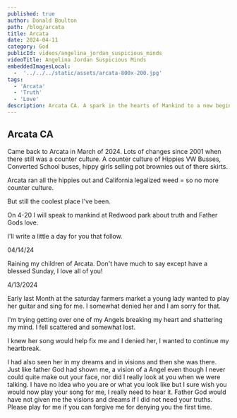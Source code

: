```yaml
---
published: true
author: Donald Boulton
path: /blog/arcata
title: Arcata
date: 2024-04-11
category: God
publicId: videos/angelina_jordan_suspicious_minds
videoTitle: Angelina Jordan Suspicious Minds
embeddedImagesLocal:
  -  '../../../static/assets/arcata-800x-200.jpg' 
tags: 
  - 'Arcata' 
  - 'Truth' 
  - 'Love'
description: Arcata CA. A spark in the hearts of Mankind to a new beginning.
---
```



<GatsbyImage alt="about" imgclass="block object-cover object-center w-full h-full rounded-lg" image={getImage(props.localImages[0])} />

## Arcata CA


Came back to Arcata in March of 2024. Lots of changes since 2001 when there still was a counter culture. A counter culture of Hippies VW Busses, Converted School buses, hippy girls selling pot brownies out of there skirts.

Arcata ran all the hippies out and California legalized weed = so no more counter culture.

But still the coolest place I've been.

On 4-20 I will speak to mankind at Redwood park about truth and Father Gods love.

I'll write a little a day for you that follow.

04/14/24

Raining my children of Arcata. Don't have much to say except have a blessed Sunday, I love all of you!

4/13/2024

Early last Month at the saturday farmers market a young lady wanted to play her guitar and sing for me. I somewhat denied her and I am sorry for that.

I'm trying getting over one of my Angels breaking my heart and shattering my mind. I fell scattered and somewhat lost.

I knew her song would help fix me and I denied her, I wanted to continue my heartbreak. 

I had also seen her in my dreams and in visions and then she was there. Just like father God had shown me, a vision of a Angel even though I never could quite make out your face, nor did I really look at you when we were talking. I have no idea who you are or what you look like but I sure wish you would now play your song for me, I really need to hear it. Father God would have not given me the visions and dreams if I did not need your truths. Please play for me if you can forgive me for denying you the first time.